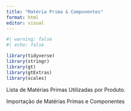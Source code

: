 ```yaml
---
title: "Matéria Prima & Componentes"
format: html
editor: visual
---
```


```r
#| warning: false
#| echo: false

library(tidyverse)
library(stringr)
library(gt)
library(gtExtras)
library(scales)

```

Lista de Matérias Primas Utilizadas por Produto.

Importação de Matérias Primas e Componentes
